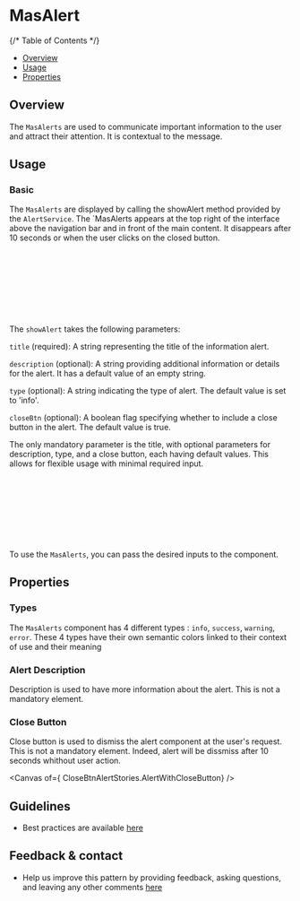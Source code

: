 




<Meta of={AlertStories} />

# MasAlert

{/* Table of Contents */}

* [Overview](#overview)
* [Usage](#usage)
* [Properties](#properties)

## Overview

The `MasAlerts` are used to communicate important information to the user and attract their attention. It is contextual to the message.

<Canvas of={InfoAlertStories.InfoAlert} />

## Usage

### Basic

The `MasAlerts` are displayed by calling the showAlert method provided by the `AlertService`.
The \`MasAlerts appears at the top right of the interface above the navigation bar and in front of the main content. It disappears after 10 seconds or when the user clicks on the closed button.

```html
<button (click)="showInfoAlert()">  Info  </button> <br/>
<mas-alert> </mas-alert>
```

```javascript
constructor(private alertService: AlertService) { }

showInfoAlert(){
this.alertService.showAlert({ title:'Info', description:'description for toast', type:'info', closeBtn:'true'}) ;   
}
```

The `showAlert` takes the following parameters:

`title` (required): A string representing the title of the information alert.

`description` (optional): A string providing additional information or details for the alert. It has a default value of an empty string.

`type` (optional): A string indicating the type of alert. The default value is set to 'info'.

`closeBtn` (optional): A boolean flag specifying whether to include a close button in the alert. The default value is true.

The only mandatory parameter is the title, with optional parameters for description, type, and a close button, each having default values. This allows for flexible usage with minimal required input.

<Canvas of={AlertStories.Default} />

```html
<button (click)="showInfoAlert()">  Default  </button> <br/>
<mas-alert> </mas-alert>
```

```javascript
constructor(private alertService: AlertService) { }

showInfoAlert(){
this.alertService.showAlert({ title:'Title for the default alert'}) ;   
}
```

To use the `MasAlerts`, you can pass the desired inputs to the component.

## Properties

### Types

The `MasAlerts` component has 4 different types : `info`, `success`, `warning`, `error`.
These 4 types have their own semantic colors linked to their context of use and their meaning

<Canvas  of={AllAlertStories.AlertService} />

### Alert Description

Description is used to have more information about the alert. This is not a mandatory element.

<Canvas of={DescriptionAlertStories.AlertsWithDescrition} />

### Close Button

Close button is used to dismiss the alert component at the user's request. This is not a mandatory element.
Indeed, alert will be dissmiss after 10 seconds whithout user action.

<Canvas of={ CloseBtnAlertStories.AlertWithCloseButton} />

## Guidelines

* Best practices are available [here](https://zeroheight.com/9b39bb2a0/p/71a749-alert/b/964f27)

## Feedback & contact

* Help us improve this pattern by providing feedback, asking questions, and leaving any other comments [here](https://github.com/bouygues-construction/design-system-bycn/issues/new)
